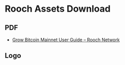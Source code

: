 # Rooch Assets Download

## PDF

- [Grow Bitcoin Mainnet User Guide – Rooch Network](https://github.com/rooch-network/asset-download/blob/main/grow-bitcoin-pdf/Grow%20Bitcoin%20Mainnet%20User%20Guide%20%E2%80%93%20Rooch%20Network.pdf)

## Logo
